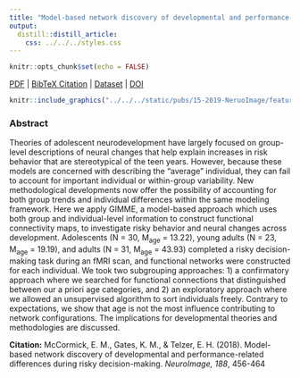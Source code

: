 ```yaml
---
title: "Model-based network discovery of developmental and performance-related differences during risky decision-making."
output:
  distill::distill_article:
    css: ../../../styles.css
---
```


```r
knitr::opts_chunk$set(echo = FALSE)
```

[<i class="fas fa-file-download"></i> PDF](static/pubs/15-2019-NeruoImage/15.McCormick-Gates-Telzer-2019-NeuroImage.pdf) | [<i class="fas fa-quote-left"></i><i class="fas fa-quote-right"></i> BibTeX Citation](static/pubs/15-2019-NeruoImage/cite.bib) | [<i class="ai ai-open-data"></i> Dataset](https://neurovault.org/collections/3555/) | [<i class="fas fa-link"></i> DOI](https://doi.org/10.1016/j.neuroimage.2018.12.042)

```r
knitr::include_graphics("../../../static/pubs/15-2019-NeruoImage/featured.png")
```

### Abstract
Theories of adolescent neurodevelopment have largely focused on group-level descriptions of neural changes that help explain increases in risk behavior that are stereotypical of the teen years. However, because these models are concerned with describing the “average” individual, they can fail to account for important individual or within-group variability. New methodological developments now offer the possibility of accounting for both group trends and individual differences within the same modeling framework. Here we apply GIMME, a model-based approach which uses both group and individual-level information to construct functional connectivity maps, to investigate risky behavior and neural changes across development. Adolescents (N = 30, M<sub>age</sub> = 13.22), young adults (N = 23, M<sub>age</sub> = 19.19), and adults (N = 31, M<sub>age</sub> = 43.93) completed a risky decision-making task during an fMRI scan, and functional networks were constructed for each individual. We took two subgrouping approaches: 1) a confirmatory approach where we searched for functional connections that distinguished between our a priori age categories, and 2) an exploratory approach where we allowed an unsupervised algorithm to sort individuals freely. Contrary to expectations, we show that age is not the most influence contributing to network configurations. The implications for developmental theories and methodologies are discussed.

**Citation:** McCormick, E. M., Gates, K. M., & Telzer, E. H. (2018). Model-based network discovery of developmental and performance-related differences during risky decision-making. *NeuroImage, 188*, 456-464